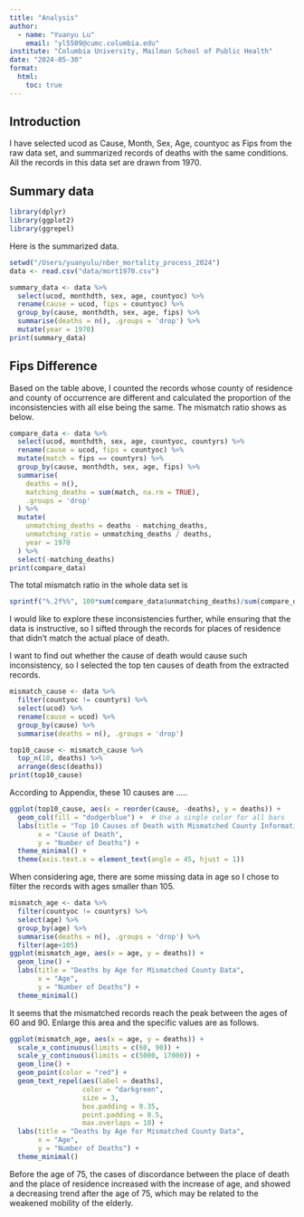 ```yaml
---
title: "Analysis"
author:
  - name: "Yuanyu Lu"
    email: "yl5509@cumc.columbia.edu"
institute: "Columbia University, Mailman School of Public Health"
date: "2024-05-30"
format: 
  html:
    toc: true
---
```


## Introduction

I have selected ucod as Cause, Month, Sex, Age, countyoc as Fips from the raw data set, and summarized records of deaths with the same conditions. All the records in this data set are drawn from 1970.

## Summary data

```r
library(dplyr)
library(ggplot2)
library(ggrepel)
```

Here is the summarized data.

```r
setwd("/Users/yuanyulu/nber_mortality_process_2024")
data <- read.csv("data/mort1970.csv")

summary_data <- data %>%
  select(ucod, monthdth, sex, age, countyoc) %>%
  rename(cause = ucod, fips = countyoc) %>%
  group_by(cause, monthdth, sex, age, fips) %>%
  summarise(deaths = n(), .groups = 'drop') %>%
  mutate(year = 1970)
print(summary_data)
```

## Fips Difference

Based on the table above, I counted the records whose county of residence and county of occurrence are different and calculated the proportion of the inconsistencies with all else being the same. The mismatch ratio shows as below.

```r
compare_data <- data %>%
  select(ucod, monthdth, sex, age, countyoc, countyrs) %>%
  rename(cause = ucod, fips = countyoc) %>%
  mutate(match = fips == countyrs) %>%
  group_by(cause, monthdth, sex, age, fips) %>%
  summarise(
    deaths = n(),
    matching_deaths = sum(match, na.rm = TRUE),
    .groups = 'drop'
  ) %>%
  mutate(
    unmatching_deaths = deaths - matching_deaths,
    unmatching_ratio = unmatching_deaths / deaths,
    year = 1970
  ) %>%
  select(-matching_deaths)
print(compare_data)
```

The total mismatch ratio in the whole data set is

```r
sprintf("%.2f%%", 100*sum(compare_data$unmatching_deaths)/sum(compare_data$deaths))
```

I would like to explore these inconsistencies further, while ensuring that the data is instructive, so I sifted through the records for places of residence that didn't match the actual place of death.

I want to find out whether the cause of death would cause such inconsistency, so I selected the top ten causes of death from the extracted records.

```r
mismatch_cause <- data %>%
  filter(countyoc != countyrs) %>%
  select(ucod) %>%
  rename(cause = ucod) %>%
  group_by(cause) %>%
  summarise(deaths = n(), .groups = 'drop')

top10_cause <- mismatch_cause %>%
  top_n(10, deaths) %>%
  arrange(desc(deaths))
print(top10_cause)
```

According to Appendix, these 10 causes are .....

```r
ggplot(top10_cause, aes(x = reorder(cause, -deaths), y = deaths)) +
  geom_col(fill = "dodgerblue") +  # Use a single color for all bars
  labs(title = "Top 10 Causes of Death with Mismatched County Information",
       x = "Cause of Death",
       y = "Number of Deaths") +
  theme_minimal() +
  theme(axis.text.x = element_text(angle = 45, hjust = 1))
```

When considering age, there are some missing data in age so I chose to filter the records with ages smaller than 105.

```r
mismatch_age <- data %>%
  filter(countyoc != countyrs) %>%
  select(age) %>%
  group_by(age) %>%
  summarise(deaths = n(), .groups = 'drop') %>%
  filter(age<105)
ggplot(mismatch_age, aes(x = age, y = deaths)) +
  geom_line() + 
  labs(title = "Deaths by Age for Mismatched County Data",
       x = "Age",
       y = "Number of Deaths") +
  theme_minimal() 
```

It seems that the mismatched records reach the peak between the ages of 60 and 90. Enlarge this area and the specific values are as follows.

```r
ggplot(mismatch_age, aes(x = age, y = deaths)) +
  scale_x_continuous(limits = c(60, 90)) + 
  scale_y_continuous(limits = c(5000, 17000)) +  
  geom_line() +  
  geom_point(color = "red") +  
  geom_text_repel(aes(label = deaths),
                  color = "darkgreen",
                  size = 3,
                  box.padding = 0.35,
                  point.padding = 0.5,
                  max.overlaps = 10) +  
  labs(title = "Deaths by Age for Mismatched County Data",
       x = "Age",
       y = "Number of Deaths") +
  theme_minimal() 
```

Before the age of 75, the cases of discordance between the place of death and the place of residence increased with the increase of age, and showed a decreasing trend after the age of 75, which may be related to the weakened mobility of the elderly.
